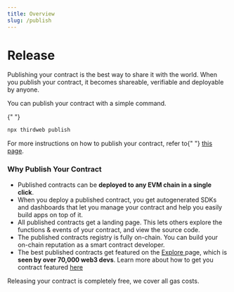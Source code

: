 ```yaml
---
title: Overview
slug: /publish
---
```



# Release

<p>
  Publishing your contract is the best way to share it with the world. When you
  publish your contract, it becomes shareable, verifiable and deployable by
  anyone.
</p>

<div className="heroGrid">
<div>

<p>You can publish your contract with a simple command. </p>{" "}

```bash
npx thirdweb publish
```

<p>
  For more instructions on how to publish your contract, refer to{" "}
  <a href="https://portal.thirdweb.com/publish/how-to-publish">this page</a>.
</p>

</div>

<div className="heroGridImageContainer">
  <YoutubeEmbed link={"https://www.youtube.com/embed/itE25mcYpzU"} />
</div>
</div>

### Why Publish Your Contract

- Published contracts can be **deployed to any EVM chain in a single click**.
- When you deploy a published contract, you get autogenerated SDKs and dashboards that let you manage your contract and help you easily build apps on top of it.
- All published contracts get a landing page. This lets others explore the functions & events of your contract, and view the source code.
- The published contracts registry is fully on-chain. You can build your on-chain reputation as a smart contract developer.
- The best published contracts get featured on the <a href = "https://thirdweb.com/explore"> Explore </a> page, which is **seen by over 70,000 web3 devs**. Learn more about how to get you contract featured [here]("https://portal.thirdweb.com/publish/get-featured-on-explore")

Releasing your contract is completely free, we cover all gas costs.
